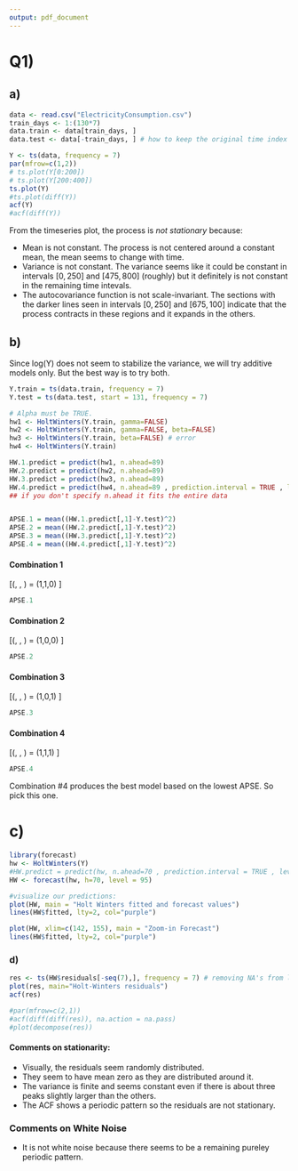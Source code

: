 ```yaml
---
output: pdf_document
---
```


# Q1)

## a)
```r
data <- read.csv("ElectricityConsumption.csv")
train_days <- 1:(130*7)
data.train <- data[train_days, ]
data.test <- data[-train_days, ] # how to keep the original time index

Y <- ts(data, frequency = 7)
par(mfrow=c(1,2))
# ts.plot(Y[0:200])
# ts.plot(Y[200:400])
ts.plot(Y)
#ts.plot(diff(Y))
acf(Y)
#acf(diff(Y))
```

From the timeseries plot, the process is *not stationary* because: 

* Mean is not constant. The process is not centered around a constant mean, the mean seems to change with time. 
* Variance is not constant. The variance seems like it could be constant in intervals $[0, 250]$ and $[475, 800]$ (roughly) but it definitely is not constant in the remaining time intevals. 
* The autocovariance function is not scale-invariant. The sections with the darker lines seen in intervals $[0, 250]$ and $[675,100]$ indicate that the process contracts in these regions and it expands in the others. 

\newpage

## b)
Since log(Y) does not seem to stabilize the variance, we will try additive models only. But the best way is to try both. 
```r
Y.train = ts(data.train, frequency = 7)
Y.test = ts(data.test, start = 131, frequency = 7)

# Alpha must be TRUE.
hw1 <- HoltWinters(Y.train, gamma=FALSE)
hw2 <- HoltWinters(Y.train, gamma=FALSE, beta=FALSE)
hw3 <- HoltWinters(Y.train, beta=FALSE) # error
hw4 <- HoltWinters(Y.train)

HW.1.predict = predict(hw1, n.ahead=89)
HW.2.predict = predict(hw2, n.ahead=89)
HW.3.predict = predict(hw3, n.ahead=89)
HW.4.predict = predict(hw4, n.ahead=89 , prediction.interval = TRUE , level=0.95) 
## if you don't specify n.ahead it fits the entire data


APSE.1 = mean((HW.1.predict[,1]-Y.test)^2)
APSE.2 = mean((HW.2.predict[,1]-Y.test)^2)
APSE.3 = mean((HW.3.predict[,1]-Y.test)^2)
APSE.4 = mean((HW.4.predict[,1]-Y.test)^2)

```

#### Combination 1
\[(\alpha, \beta, \gamma) = (1,1,0) \]
```r
APSE.1
```

#### Combination 2
\[(\alpha, \beta, \gamma) = (1,0,0) \]
```r
APSE.2
```

#### Combination 3
\[(\alpha, \beta, \gamma) = (1,0,1) \]
```r
APSE.3
```

#### Combination 4
\[(\alpha, \beta, \gamma) = (1,1,1) \]
```r
APSE.4
```

Combination #4 produces the best model based on the lowest APSE. So pick this one. 


\newpage

# c)
```r
library(forecast)
hw <- HoltWinters(Y)
#HW.predict = predict(hw, n.ahead=70 , prediction.interval = TRUE , level=0.95) 
HW <- forecast(hw, h=70, level = 95)

#visualize our predictions:
plot(HW, main = "Holt Winters fitted and forecast values")
lines(HW$fitted, lty=2, col="purple")

plot(HW, xlim=c(142, 155), main = "Zoom-in Forecast")
lines(HW$fitted, lty=2, col="purple")


```

\newpage

### d) 
```r
res <- ts(HW$residuals[-seq(7),], frequency = 7) # removing NA's from lags in HW model
plot(res, main="Holt-Winters residuals")
acf(res)

#par(mfrow=c(2,1))
#acf(diff(diff(res)), na.action = na.pass)
#plot(decompose(res))

```

#### Comments on stationarity:
* Visually, the residuals seem randomly distributed.
* They seem to have mean zero as they are distributed around it. 
* The variance is finite and seems constant even if there is about three peaks slightly larger than the others.
* The ACF shows a periodic pattern so the residuals are not stationary. 

### Comments on White Noise
* It is not white noise because there seems to be a remaining pureley periodic pattern. 


